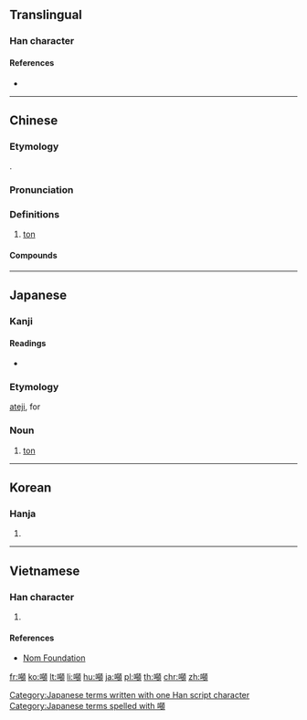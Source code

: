{{character info/new}}
{{also|吨}}
==Translingual==

===Han character===
{{Han char|rn=30|rad=口|as=13|sn=16|four=61086|canj=RPUC|ids=⿰口頓}}

====References====
* {{Han ref|kx=0211.121|dkj=04429|hdz=10689.100|uh=5678|ud=22136|bh=BEB7|bd=48823}}

----

==Chinese==
{{zh-forms|s=吨}}

===Etymology===
{{bor|zh|en|ton}}.

===Pronunciation===
{{zh-pron
|m=噸
|ma=Zh-dun.ogg
|c=deon1
|h=pfs=tun/tún
|mn=xm,qz,zz:tun/xm,qz,zz:tan/tw:tùn/tw:tòng
|w=1ten
|mc=
|oc=
|cat=n
}}

===Definitions===
{{zh-hanzi}}

# [[ton]]

====Compounds====
{{zh-der|噸公里|噸海里|短噸|公噸|噸位|淨噸位|美噸|英噸|長噸|噸數}}

{{zh-cat|Units of measure}}

----

==Japanese==

===Kanji===
{{ja-kanji|grade=|rs=口13}}

====Readings====
* {{ja-readings|on=[[とん]] (ton)|kun=[[とん]] (ton)}}

===Etymology===
[[ateji]], for {{etyl|en|ja|sort=とん}} {{m|en|ton}}

===Noun===
{{ja-noun|とん|トン}}

# {{ja-def|トン}} [[ton]]

[[Category:Japanese terms written with one Han script character]]
[[Category:Japanese terms spelled with 噸]]

----

==Korean==

===Hanja===
{{ko-hanja|hangeul=[[톤]]|mr=t'on}}

# {{defn|lang=ko|sort=口13}}

----

==Vietnamese==

===Han character===
{{vi-hantu|[[đốn]]|rs=口13}}

# {{defn|lang=vi|sort=口13}}

====References====
* [http://nomfoundation.org/common/nom_details.php?codepoint=5678 Nom Foundation]

[[fr:噸]]
[[ko:噸]]
[[lt:噸]]
[[li:噸]]
[[hu:噸]]
[[ja:噸]]
[[pl:噸]]
[[th:噸]]
[[chr:噸]]
[[zh:噸]]